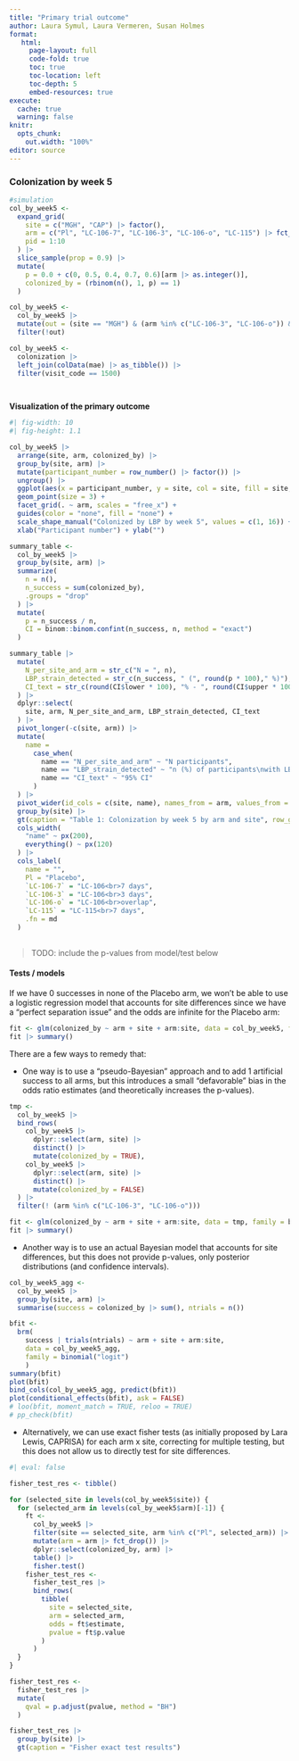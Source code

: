 ```yaml
---
title: "Primary trial outcome"
author: Laura Symul, Laura Vermeren, Susan Holmes
format: 
   html:
     page-layout: full
     code-fold: true
     toc: true
     toc-location: left
     toc-depth: 5
     embed-resources: true
execute:
  cache: true
  warning: false
knitr:
  opts_chunk:
    out.width: "100%"
editor: source
---
```



### Colonization by week 5


```r
#simulation
col_by_week5 <- 
  expand_grid(
    site = c("MGH", "CAP") |> factor(),
    arm = c("Pl", "LC-106-7", "LC-106-3", "LC-106-o", "LC-115") |> fct_inorder(),
    pid = 1:10
  ) |> 
  slice_sample(prop = 0.9) |> 
  mutate(
    p = 0.0 + c(0, 0.5, 0.4, 0.7, 0.6)[arm |> as.integer()],
    colonized_by = (rbinom(n(), 1, p) == 1)
  )

col_by_week5 <- 
  col_by_week5 |> 
  mutate(out = (site == "MGH") & (arm %in% c("LC-106-3", "LC-106-o")) & (pid > 4)) |>
  filter(!out)

```


```r

col_by_week5 <-
  colonization |>
  left_join(colData(mae) |> as_tibble()) |>
  filter(visit_code == 1500)

  

```


**Visualization of the primary outcome**

```r
#| fig-width: 10
#| fig-height: 1.1

col_by_week5 |> 
  arrange(site, arm, colonized_by) |>
  group_by(site, arm) |> 
  mutate(participant_number = row_number() |> factor()) |> 
  ungroup() |> 
  ggplot(aes(x = participant_number, y = site, col = site, fill = site, shape = colonized_by)) +
  geom_point(size = 3) +
  facet_grid(. ~ arm, scales = "free_x") +
  guides(color = "none", fill = "none") +
  scale_shape_manual("Colonized by LBP by week 5", values = c(1, 16)) +
  xlab("Participant number") + ylab("")

```


```r

summary_table <- 
  col_by_week5 |> 
  group_by(site, arm) |> 
  summarize(
    n = n(), 
    n_success = sum(colonized_by),
    .groups = "drop"
  ) |> 
  mutate(
    p = n_success / n,
    CI = binom::binom.confint(n_success, n, method = "exact")
  )

```


```r

summary_table |> 
  mutate(
    N_per_site_and_arm = str_c("N = ", n),
    LBP_strain_detected = str_c(n_success, " (", round(p * 100)," %)"),
    CI_text = str_c(round(CI$lower * 100), "% - ", round(CI$upper * 100), "%")
  ) |> 
  dplyr::select(
    site, arm, N_per_site_and_arm, LBP_strain_detected, CI_text
  ) |> 
  pivot_longer(-c(site, arm)) |>
  mutate(
    name = 
      case_when(
        name == "N_per_site_and_arm" ~ "N participants",
        name == "LBP_strain_detected" ~ "n (%) of participants\nwith LBP strain detected",
        name == "CI_text" ~ "95% CI"
      )
  ) |> 
  pivot_wider(id_cols = c(site, name), names_from = arm, values_from = value) |> 
  group_by(site) |> 
  gt(caption = "Table 1: Colonization by week 5 by arm and site", row_group_as_column = TRUE) |> 
  cols_width(
    "name" ~ px(200),
    everything() ~ px(120)
  ) |> 
  cols_label(
    name = "",
    Pl = "Placebo",
    `LC-106-7` = "LC-106<br>7 days",
    `LC-106-3` = "LC-106<br>3 days",
    `LC-106-o` = "LC-106<br>overlap",
    `LC-115` = "LC-115<br>7 days",
    .fn = md
  )
  
```
> TODO: include the p-values from model/test below


#### Tests / models

If we have 0 successes in none of the Placebo arm, we won't be able to use a logistic regression model that accounts for site differences since we have a "perfect separation issue" and the odds are infinite for the Placebo arm:


```r

fit <- glm(colonized_by ~ arm + site + arm:site, data = col_by_week5, family = binomial)
fit |> summary()

```

There are a few ways to remedy that: 

- One way is to use a "pseudo-Bayesian" approach and to add 1 artificial success to all arms, but this introduces a small "defavorable" bias in the odds ratio estimates (and theoretically increases the p-values).

```r

tmp <- 
  col_by_week5 |> 
  bind_rows(
    col_by_week5 |> 
      dplyr::select(arm, site) |> 
      distinct() |> 
      mutate(colonized_by = TRUE),
    col_by_week5 |> 
      dplyr::select(arm, site) |> 
      distinct() |> 
      mutate(colonized_by = FALSE)
  ) |> 
  filter(! (arm %in% c("LC-106-3", "LC-106-o")))

fit <- glm(colonized_by ~ arm + site + arm:site, data = tmp, family = binomial)
fit |> summary()

```

- Another way is to use an actual Bayesian model that accounts for site differences, but this does not provide p-values, only posterior distributions (and confidence intervals).

```r

col_by_week5_agg <- 
  col_by_week5 |>
  group_by(site, arm) |>
  summarise(success = colonized_by |> sum(), ntrials = n())

bfit <- 
  brm(
    success | trials(ntrials) ~ arm + site + arm:site, 
    data = col_by_week5_agg, 
    family = binomial("logit")
    )
summary(bfit)
plot(bfit)
bind_cols(col_by_week5_agg, predict(bfit))
plot(conditional_effects(bfit), ask = FALSE)
# loo(bfit, moment_match = TRUE, reloo = TRUE)
# pp_check(bfit)

```


- Alternatively, we can use exact fisher tests (as initially proposed by Lara Lewis, CAPRISA) for each arm x site, correcting for multiple testing, but this does not allow us to directly test for site differences.

```r
#| eval: false

fisher_test_res <- tibble()

for (selected_site in levels(col_by_week5$site)) {
  for (selected_arm in levels(col_by_week5$arm)[-1]) {
    ft <-
      col_by_week5 |>
      filter(site == selected_site, arm %in% c("Pl", selected_arm)) |>
      mutate(arm = arm |> fct_drop()) |>
      dplyr::select(colonized_by, arm) |>
      table() |>
      fisher.test()
    fisher_test_res <-
      fisher_test_res |>
      bind_rows(
        tibble(
          site = selected_site,
          arm = selected_arm,
          odds = ft$estimate,
          pvalue = ft$p.value
        )
      )
  }
}

fisher_test_res <-
  fisher_test_res |>
  mutate(
    qval = p.adjust(pvalue, method = "BH")
  )

fisher_test_res |>
  group_by(site) |>
  gt(caption = "Fisher exact test results")


```

